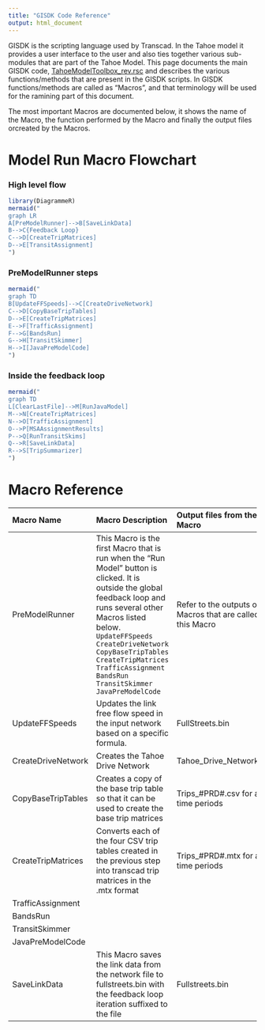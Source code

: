 ```yaml
---
title: "GISDK Code Reference"
output: html_document
---
```


GISDK is the scripting language used by Transcad. In the Tahoe model it provides a user interface to the user and also ties together various sub-modules that are part of the Tahoe Model. This page documents the main GISDK code, [TahoeModelToolbox_rev.rsc](../reference/code/TahoeModelToolbox_rev.rsc) and describes the various functions/methods that are present in the GISDK scripts. In GISDK functions/methods are called as "Macros", and that terminology will be used for the ramining part of this document.

The most important Macros are documented below, it shows the name of the Macro, the function performed by the Macro and finally the output files orcreated by the Macros.

# Model Run Macro Flowchart

### High level flow
```r
library(DiagrammeR)
mermaid("
graph LR
A[PreModelRunner]-->B[SaveLinkData]
B-->C{Feedback Loop}
C-->D[CreateTripMatrices]
D-->E[TransitAssignment]
")
```

### PreModelRunner steps

```r
mermaid("
graph TD
B[UpdateFFSpeeds]-->C[CreateDriveNetwork]
C-->D[CopyBaseTripTables]
D-->E[CreateTripMatrices]
E-->F[TrafficAssignment]
F-->G[BandsRun]
G-->H[TransitSkimmer]
H-->I[JavaPreModelCode]
")
```

### Inside the feedback loop
```r
mermaid("
graph TD
L[ClearLastFile]-->M[RunJavaModel]
M-->N[CreateTripMatrices]
N-->O[TrafficAssignment]
O-->P[MSAAssignmentResults]
P-->Q[RunTransitSkims]
Q-->R[SaveLinkData]
R-->S[TripSummarizer]
")
```

# Macro Reference

-------------------------------------------------------------------------------------
Macro              Macro                                          Output files from
Name               Description                                    the Macro
------------------ ---------------------------------------------- -------------------
PreModelRunner     This Macro is the first Macro that is run      Refer to the outputs 
                   when the "Run Model" button is clicked.        of Macros that are
                   It is outside the global feedback loop and     called by this Macro  
                   runs several other Macros listed below. 
                   `UpdateFFSpeeds`<br/>
                   `CreateDriveNetwork`<br/>
                   `CopyBaseTripTables`<br/>
                   `CreateTripMatrices`<br/>
                   `TrafficAssignment`<br/>
                   `BandsRun`<br/>
                   `TransitSkimmer`<br/>
                   `JavaPreModelCode`<br/>
                   
  
UpdateFFSpeeds     Updates the link free flow speed in the 
                   input network based on a specific formula.     FullStreets.bin
                  
CreateDriveNetwork Creates the Tahoe Drive Network                Tahoe_Drive_Network.net 

CopyBaseTripTables Creates a copy of the base trip table so that  Trips_#PRD#.csv for
                   it can be used to create the base trip         all time periods
                   matrices

CreateTripMatrices Converts each of the four CSV trip tables      Trips_#PRD#.mtx for
                   created in the previous step into transcad     all time periods
                   trip matrices in the .mtx format

TrafficAssignment

BandsRun

TransitSkimmer

JavaPreModelCode

SaveLinkData       This Macro saves the link data from the         Fullstreets.bin  
                   network file to fullstreets.bin with the
                   feedback loop iteration suffixed to the
                   file
                   


----------------------------------------------------------------------------------




